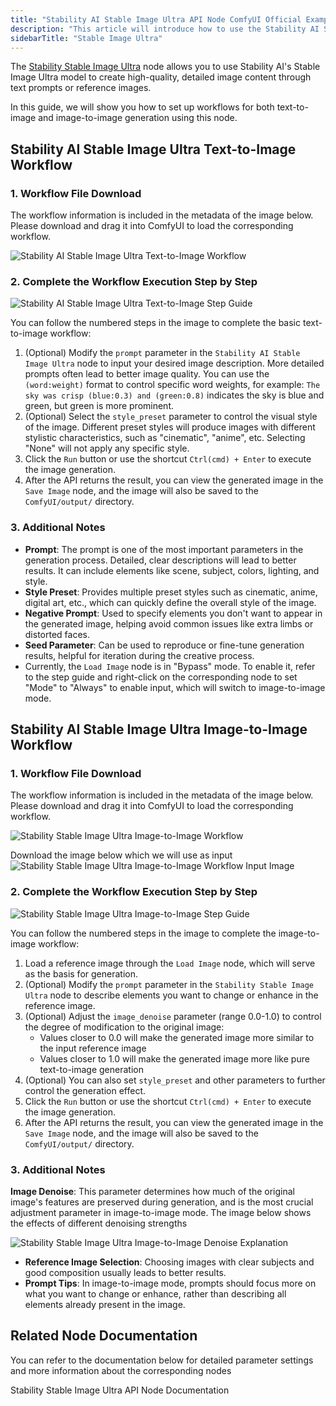 ```yaml
---
title: "Stability AI Stable Image Ultra API Node ComfyUI Official Example"
description: "This article will introduce how to use the Stability AI Stable Image Ultra API node's text-to-image and image-to-image capabilities in ComfyUI"
sidebarTitle: "Stable Image Ultra"
---
```



The [Stability Stable Image Ultra](/images/built-in-nodes/api_nodes/stability-ai/stability-ai-stable-image-ultra.jpg) node allows you to use Stability AI's Stable Image Ultra model to create high-quality, detailed image content through text prompts or reference images.

In this guide, we will show you how to set up workflows for both text-to-image and image-to-image generation using this node.

<ReqHint/>
<UpdateReminder/>

## Stability AI Stable Image Ultra Text-to-Image Workflow

### 1. Workflow File Download

The workflow information is included in the metadata of the image below. Please download and drag it into ComfyUI to load the corresponding workflow.

![Stability AI Stable Image Ultra Text-to-Image Workflow](https://raw.githubusercontent.com/Comfy-Org/example_workflows/main/api_nodes/stability_ai/stable_image_ultra_t2i.png)

### 2. Complete the Workflow Execution Step by Step

![Stability AI Stable Image Ultra Text-to-Image Step Guide](/images/tutorial/api_nodes/stability_ai/stable_image_ultra_t2i_step_guide.jpg)

You can follow the numbered steps in the image to complete the basic text-to-image workflow:
1. (Optional) Modify the `prompt` parameter in the `Stability AI Stable Image Ultra` node to input your desired image description. More detailed prompts often lead to better image quality. You can use the `(word:weight)` format to control specific word weights, for example: `The sky was crisp (blue:0.3) and (green:0.8)` indicates the sky is blue and green, but green is more prominent.
2. (Optional) Select the `style_preset` parameter to control the visual style of the image. Different preset styles will produce images with different stylistic characteristics, such as "cinematic", "anime", etc. Selecting "None" will not apply any specific style.
3. Click the `Run` button or use the shortcut `Ctrl(cmd) + Enter` to execute the image generation.
4. After the API returns the result, you can view the generated image in the `Save Image` node, and the image will also be saved to the `ComfyUI/output/` directory.

### 3. Additional Notes

- **Prompt**: The prompt is one of the most important parameters in the generation process. Detailed, clear descriptions will lead to better results. It can include elements like scene, subject, colors, lighting, and style.
- **Style Preset**: Provides multiple preset styles such as cinematic, anime, digital art, etc., which can quickly define the overall style of the image.
- **Negative Prompt**: Used to specify elements you don't want to appear in the generated image, helping avoid common issues like extra limbs or distorted faces.
- **Seed Parameter**: Can be used to reproduce or fine-tune generation results, helpful for iteration during the creative process.
- Currently, the `Load Image` node is in "Bypass" mode. To enable it, refer to the step guide and right-click on the corresponding node to set "Mode" to "Always" to enable input, which will switch to image-to-image mode.

## Stability AI Stable Image Ultra Image-to-Image Workflow

### 1. Workflow File Download

The workflow information is included in the metadata of the image below. Please download and drag it into ComfyUI to load the corresponding workflow.

![Stability Stable Image Ultra Image-to-Image Workflow](https://raw.githubusercontent.com/Comfy-Org/example_workflows/main/api_nodes/stability_ai/i2i/stable_image_ultra_i2i.png)

Download the image below which we will use as input
![Stability Stable Image Ultra Image-to-Image Workflow Input Image](https://raw.githubusercontent.com/Comfy-Org/example_workflows/main/api_nodes/stability_ai/i2i/input.png)

### 2. Complete the Workflow Execution Step by Step

![Stability Stable Image Ultra Image-to-Image Step Guide](/images/tutorial/api_nodes/stability_ai/stable_image_ultra_i2i_step_guide.jpg)

You can follow the numbered steps in the image to complete the image-to-image workflow:
1. Load a reference image through the `Load Image` node, which will serve as the basis for generation.
2. (Optional) Modify the `prompt` parameter in the `Stability Stable Image Ultra` node to describe elements you want to change or enhance in the reference image.
3. (Optional) Adjust the `image_denoise` parameter (range 0.0-1.0) to control the degree of modification to the original image:
   - Values closer to 0.0 will make the generated image more similar to the input reference image
   - Values closer to 1.0 will make the generated image more like pure text-to-image generation
4. (Optional) You can also set `style_preset` and other parameters to further control the generation effect.
5. Click the `Run` button or use the shortcut `Ctrl(cmd) + Enter` to execute the image generation.
6. After the API returns the result, you can view the generated image in the `Save Image` node, and the image will also be saved to the `ComfyUI/output/` directory.

### 3. Additional Notes

**Image Denoise**: This parameter determines how much of the original image's features are preserved during generation, and is the most crucial adjustment parameter in image-to-image mode. The image below shows the effects of different denoising strengths

![Stability Stable Image Ultra Image-to-Image Denoise Explanation](/images/tutorial/api_nodes/stability_ai/i2i_image_denoise.jpg)

- **Reference Image Selection**: Choosing images with clear subjects and good composition usually leads to better results.
- **Prompt Tips**: In image-to-image mode, prompts should focus more on what you want to change or enhance, rather than describing all elements already present in the image.

## Related Node Documentation

You can refer to the documentation below for detailed parameter settings and more information about the corresponding nodes

<Card title="Stability Stable Image Ultra Node Documentation" icon="book" href="built-in-nodes/api-node/image/stability-ai/stability-ai-stable-image-ultra">
Stability Stable Image Ultra API Node Documentation
</Card>
